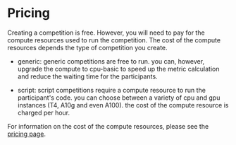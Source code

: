 # Pricing

Creating a competition is free. However, you will need to pay for the compute resources used to run the competition. The cost of the compute resources depends the type of competition you create.

- generic: generic competitions are free to run. you can, however, upgrade the compute to cpu-basic to speed up the metric calculation and reduce the waiting time for the participants.

- script: script competitions require a compute resource to run the participant's code. you can choose between a variety of cpu and gpu instances (T4, A10g and even A100). the cost of the compute resource is charged per hour.

For information on the cost of the compute resources, please see the [pricing page](https://huggingface.co/docs/hub/spaces-overview#hardware-resources).
